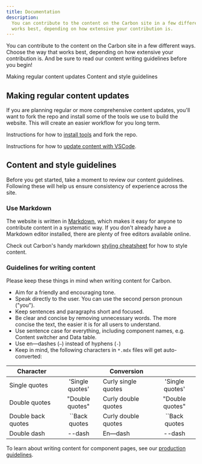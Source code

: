 ```yaml
---
title: Documentation
description:
  You can contribute to the content on the Carbon site in a few different ways. Choose the way that
  works best, depending on how extensive your contribution is.
---
```


<PageDescription>

You can contribute to the content on the Carbon site in a few different ways. Choose the way that
works best, depending on how extensive your contribution is. And be sure to read our content writing
guidelines before you begin!

</PageDescription>

<AnchorLinks>

<AnchorLink>Making regular content updates</AnchorLink>
<AnchorLink>Content and style guidelines</AnchorLink>

</AnchorLinks>

## Making regular content updates

If you are planning regular or more comprehensive content updates, you'll want to fork the repo and
install some of the tools we use to build the website. This will create an easier workflow for you
long term.

Instructions for how to
[install tools](https://github.com/carbon-design-system/carbon-website/wiki/Updating-content-on-carbondesignsystem.com)
and fork the repo.

Instructions for how to
[update content with VSCode](https://github.com/carbon-design-system/carbon-website/wiki/Update-content-with-VSCode).

## Content and style guidelines

Before you get started, take a moment to review our content guidelines. Following these will help us
ensure consistency of experience across the site.

### Use Markdown

The website is written in [Markdown](https://gatsby-theme-carbon.now.sh/components/markdown/), which
makes it easy for anyone to contribute content in a systematic way. If you don't already have a
Markdown editor installed, there are plenty of free editors available online.

Check out Carbon's handy markdown
[styling cheatsheet](https://github.com/carbon-design-system/carbon-website/wiki/Markdown-cheatsheet)
for how to style content.

### Guidelines for writing content

Please keep these things in mind when writing content for Carbon.

- Aim for a friendly and encouraging tone.
- Speak directly to the user. You can use the second person pronoun ("you").
- Keep sentences and paragraphs short and focused.
- Be clear and concise by removing unnecessary words. The more concise the text, the easier it is
  for all users to understand.
- Use sentence case for everything, including component names, e.g. Content switcher and Data table.
- Use en—dashes (`—`) instead of hyphens (`-`)
- Keep in mind, the following characters in `*.mdx` files will get auto-converted:

| Character          |                           | Conversion          |                 |
| ------------------ | :-----------------------: | ------------------- | :-------------: |
| Single quotes      | &apos;Single quotes&apos; | Curly single quotes | 'Single quotes' |
| Double quotes      | &quot;Double quotes&quot; | Curly double quotes | "Double quotes" |
| Double back quotes |      \`\`Back quotes      | Curly double quotes |  ``Back quotes  |
| Double dash        |          --dash           | En—dash             |     --dash      |

To learn about writing content for component pages, see our
[production guidelines](https://github.com/carbon-design-system/carbon-website/wiki/Production-guidelines#creating-content-for-component-pages).
